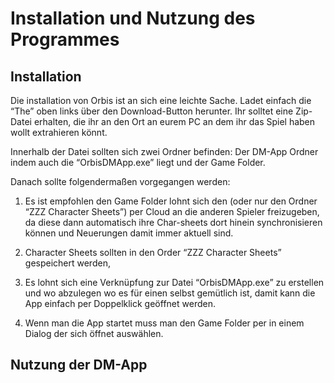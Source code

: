 
# Installation und Nutzung des Programmes

## Installation

Die installation von Orbis ist an sich eine leichte Sache. Ladet einfach die "The" oben links über den Download-Button herunter. Ihr solltet eine Zip-Datei erhalten, die ihr an den Ort an eurem PC an dem ihr das Spiel haben wollt extrahieren könnt. 

Innerhalb der Datei sollten sich zwei Ordner befinden: Der DM-App Ordner indem auch die "OrbisDMApp.exe" liegt und der Game Folder.

Danach sollte folgendermaßen vorgegangen werden:

1. Es ist empfohlen den Game Folder lohnt sich den (oder nur den Ordner "ZZZ Character Sheets") per Cloud an die anderen Spieler freizugeben, da diese dann automatisch ihre Char-sheets dort hinein synchronisieren können und Neuerungen damit immer aktuell sind.

2. Character Sheets sollten in den Order "ZZZ Character Sheets" gespeichert werden,

3. Es lohnt sich eine Verknüpfung zur Datei "OrbisDMApp.exe" zu erstellen und wo abzulegen wo es für einen selbst gemütlich ist, damit kann die App einfach per Doppelklick geöffnet werden.

4. Wenn man die App startet muss man den Game Folder per in einem Dialog der sich öffnet auswählen.


## Nutzung der DM-App
